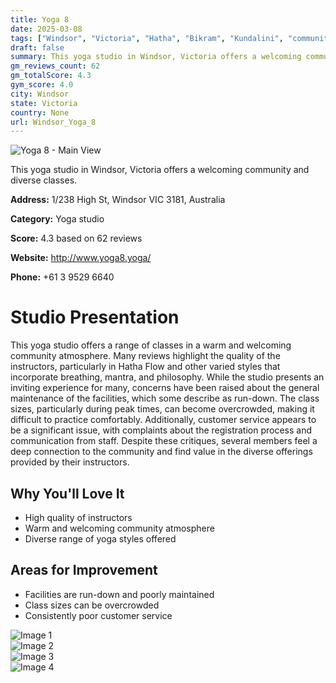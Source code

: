 ```yaml
---
title: Yoga 8
date: 2025-03-08
tags: ["Windsor", "Victoria", "Hatha", "Bikram", "Kundalini", "community", "crowded", "Windsor"]  
draft: false
summary: This yoga studio in Windsor, Victoria offers a welcoming community and diverse classes.
gm_reviews_count: 62
gm_totalScore: 4.3
gym_score: 4.0
city: Windsor
state: Victoria
country: None
url: Windsor_Yoga_8
---
```


<div className="aspect-[16/9] relative my-8">
  <img 
    src="https://lh5.googleusercontent.com/p/AF1QipOPJSVLNObWSm_Tu4rvoqUNExv6-VhDvsCEYJZp=w1920-h1080-k-no"
    alt="Yoga 8 - Main View"
    className="object-cover absolute inset-0 w-full h-full rounded-lg"
  />
</div>

This yoga studio in Windsor, Victoria offers a welcoming community and diverse classes.

**Address:** 1/238 High St, Windsor VIC 3181, Australia

**Category:** Yoga studio

**Score:** 4.3 based on 62 reviews

**Website:** http://www.yoga8.yoga/

**Phone:** +61 3 9529 6640

# Studio Presentation

This yoga studio offers a range of classes in a warm and welcoming community atmosphere. Many reviews highlight the quality of the instructors, particularly in Hatha Flow and other varied styles that incorporate breathing, mantra, and philosophy. While the studio presents an inviting experience for many, concerns have been raised about the general maintenance of the facilities, which some describe as run-down. The class sizes, particularly during peak times, can become overcrowded, making it difficult to practice comfortably. Additionally, customer service appears to be a significant issue, with complaints about the registration process and communication from staff. Despite these critiques, several members feel a deep connection to the community and find value in the diverse offerings provided by their instructors.

## Why You'll Love It

- High quality of instructors
- Warm and welcoming community atmosphere
- Diverse range of yoga styles offered

## Areas for Improvement

- Facilities are run-down and poorly maintained
- Class sizes can be overcrowded
- Consistently poor customer service

<div className="grid grid-cols-1 xl:grid-cols-2 gap-4 my-8">
<div className="aspect-[4/3] relative"><img src="https://lh5.googleusercontent.com/p/AF1QipNvP7Dh0uwn-UszxXIA8evh3uEW7WMhF_mZinhi=w1920-h1080-k-no" alt="Image 1" className="object-cover absolute inset-0 w-full h-full rounded-lg" /></div>
<div className="aspect-[4/3] relative"><img src="https://lh5.googleusercontent.com/p/AF1QipNkvWaFNwtWBKoBrr0CkykH0_i7pYg_AXvepb1O=w1920-h1080-k-no" alt="Image 2" className="object-cover absolute inset-0 w-full h-full rounded-lg" /></div>
<div className="aspect-[4/3] relative"><img src="https://lh5.googleusercontent.com/p/AF1QipPWKInFxtY2CpTPMdizWGngYRkDnI8hla6O0s6G=w1920-h1080-k-no" alt="Image 3" className="object-cover absolute inset-0 w-full h-full rounded-lg" /></div>
<div className="aspect-[4/3] relative"><img src="https://lh5.googleusercontent.com/p/AF1QipM1Qy3cwcupXGvzWWUzlCqwIozNoasRCmigBw_Z=w1920-h1080-k-no" alt="Image 4" className="object-cover absolute inset-0 w-full h-full rounded-lg" /></div>
</div>